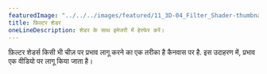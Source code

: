 ---
featuredImage: "../../../images/featured/11_3D-04_Filter_Shader-thumbnail.png"
title: फ़िल्टर शेडर
oneLineDescription: शेडर के साथ इमेजरी में हेरफेर करें।
---

फ़िल्टर शेडर्स किसी भी चीज़ पर प्रभाव लागू करने का एक तरीका है
कैनवास पर है. इस उदाहरण में, प्रभाव एक वीडियो पर लागू किया जाता है।
